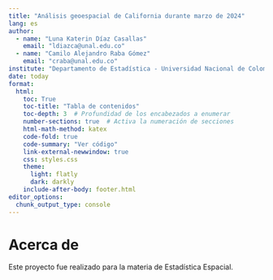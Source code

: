 ```yaml
---
title: "Análisis geoespacial de California durante marzo de 2024"
lang: es
author: 
  - name: "Luna Katerin Díaz Casallas"
    email: "ldiazca@unal.edu.co"
  - name: "Camilo Alejandro Raba Gómez"
    email: "craba@unal.edu.co"
institute: "Departamento de Estadística - Universidad Nacional de Colombia"
date: today
format:
  html:
    toc: True
    toc-title: "Tabla de contenidos"
    toc-depth: 3  # Profundidad de los encabezados a enumerar
    number-sections: true  # Activa la numeración de secciones
    html-math-method: katex
    code-fold: true
    code-summary: "Ver código"
    link-external-newwindow: true
    css: styles.css
    theme:
      light: flatly
      dark: darkly
    include-after-body: footer.html
editor_options:
  chunk_output_type: console
---
```


# Acerca de

Este proyecto fue realizado para la materia de Estadística Espacial.

